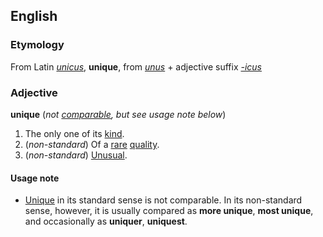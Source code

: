 ==English==
===Etymology===
From Latin ''[[unicus]]'', '''unique''', from ''[[unus]]'' + adjective suffix ''[[-icus]]''
===Adjective===
'''unique''' (''not [[comparable]], but see usage note below'')

#The only one of its [[kind]].
#(''non-standard'') Of a [[rare]] [[quality]].
#(''non-standard'') [[Unusual]].


====Usage note====
*[[Unique]] in its standard sense is not comparable.  In its non-standard sense, however, it is usually compared as '''more unique''', '''most unique''',  and occasionally as '''uniquer''', '''uniquest'''.